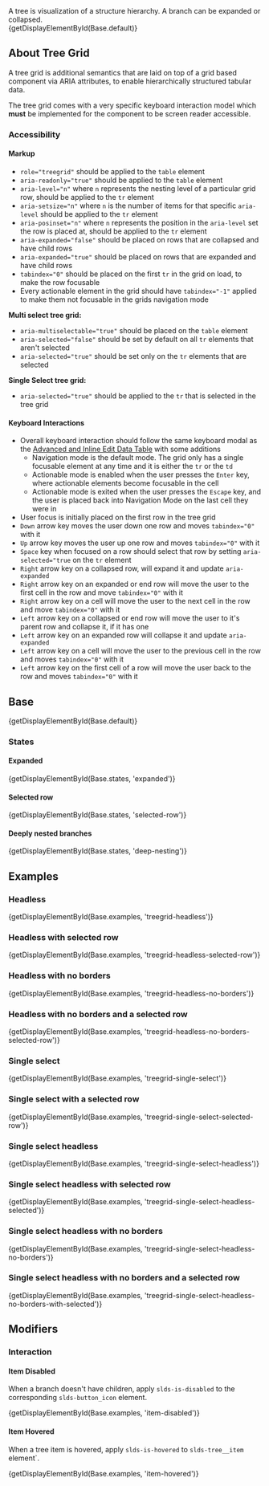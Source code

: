 
<div className="doc lead">
  A tree is visualization of a structure hierarchy. A branch can be expanded or collapsed.
</div>

<CodeView exampleOnly demoStyles="overflow: hidden;">
  {getDisplayElementById(Base.default)}
</CodeView>

## About Tree Grid
A tree grid is additional semantics that are laid on top of a grid based component via ARIA attributes, to enable hierarchically structured tabular data.

The tree grid comes with a very specific keyboard interaction model which **must** be implemented for the component to be screen reader accessible.

### Accessibility

#### Markup

  - `role="treegrid"` should be applied to the `table` element
  - `aria-readonly="true"` should be applied to the `table` element
  - `aria-level="n"` where `n` represents the nesting level of a particular grid row, should be applied to the `tr` element
  - `aria-setsize="n"` where `n` is the number of items for that specific `aria-level` should be applied to the `tr` element
  - `aria-posinset="n"` where `n` represents the position in the `aria-level` set the row is placed at, should be applied to the `tr` element
  - `aria-expanded="false"` should be placed on rows that are collapsed and have child rows
  - `aria-expanded="true"` should be placed on rows that are expanded and have child rows
  - `tabindex="0"` should be placed on the first `tr` in the grid on load, to make the row focusable
  - Every actionable element in the grid should have `tabindex="-1"` applied to make them not focusable in the grids navigation mode

**Multi select tree grid:**

  - `aria-multiselectable="true"` should be placed on the `table` element
  - `aria-selected="false"` should be set by default on all `tr` elements that aren't selected
  - `aria-selected="true"` should be set only on the `tr` elements that are selected

**Single Select tree grid:**

  - `aria-selected="true"` should be applied to the `tr` that is selected in the tree grid

#### Keyboard Interactions

  - Overall keyboard interaction should follow the same keyboard modal as the [Advanced and Inline Edit Data Table](/components/data-tables) with some additions
    - Navigation mode is the default mode. The grid only has a single focusable element at any time and it is either the `tr` or the `td`
    - Actionable mode is enabled when the user presses the `Enter` key, where actionable elements become focusable in the cell
    - Actionable mode is exited when the user presses the `Escape` key, and the user is placed back into Navigation Mode on the last cell they were in
  - User focus is initially placed on the first row in the tree grid
  - `Down` arrow key moves the user down one row and moves `tabindex="0"` with it
  - `Up` arrow key moves the user up one row and moves `tabindex="0"` with it
  - `Space` key when focused on a row should select that row by setting `aria-selected="true` on the `tr` element
  - `Right` arrow key on a collapsed row, will expand it and update `aria-expanded`
  - `Right` arrow key on an expanded or end row will move the user to the first cell in the row and move `tabindex="0"` with it
  - `Right` arrow key on a cell will move the user to the next cell in the row and move `tabindex="0"` with it
  - `Left` arrow key on a collapsed or end row will move the user to it's parent row and collapse it, if it has one
  - `Left` arrow key on an expanded row will collapse it and update `aria-expanded`
  - `Left` arrow key on a cell will move the user to the previous cell in the row and moves `tabindex="0"` with it
  - `Left` arrow key on the first cell of a row will move the user back to the row  and moves `tabindex="0"` with it


## Base

<CodeView demoStyles="overflow: hidden;">
  {getDisplayElementById(Base.default)}
</CodeView>

### States

#### Expanded

<CodeView demoStyles="overflow: hidden;">
  {getDisplayElementById(Base.states, 'expanded')}
</CodeView>

#### Selected row

<CodeView demoStyles="overflow: hidden;">
  {getDisplayElementById(Base.states, 'selected-row')}
</CodeView>

#### Deeply nested branches

<CodeView demoStyles="overflow: hidden;">
  {getDisplayElementById(Base.states, 'deep-nesting')}
</CodeView>

## Examples

### Headless

<CodeView demoStyles="overflow: hidden;">
  {getDisplayElementById(Base.examples, 'treegrid-headless')}
</CodeView>

### Headless with selected row

<CodeView demoStyles="overflow: hidden;">
  {getDisplayElementById(Base.examples, 'treegrid-headless-selected-row')}
</CodeView>

### Headless with no borders

<CodeView demoStyles="overflow: hidden;">
  {getDisplayElementById(Base.examples, 'treegrid-headless-no-borders')}
</CodeView>

### Headless with no borders and a selected row

<CodeView demoStyles="overflow: hidden;">
  {getDisplayElementById(Base.examples, 'treegrid-headless-no-borders-selected-row')}
</CodeView>

### Single select

<CodeView demoStyles="overflow: hidden;">
  {getDisplayElementById(Base.examples, 'treegrid-single-select')}
</CodeView>

### Single select with a selected row

<CodeView demoStyles="overflow: hidden;">
  {getDisplayElementById(Base.examples, 'treegrid-single-select-selected-row')}
</CodeView>

### Single select headless

<CodeView demoStyles="overflow: hidden;">
  {getDisplayElementById(Base.examples, 'treegrid-single-select-headless')}
</CodeView>

### Single select headless with selected row

<CodeView demoStyles="overflow: hidden;">
  {getDisplayElementById(Base.examples, 'treegrid-single-select-headless-selected')}
</CodeView>

### Single select headless with no borders

<CodeView demoStyles="overflow: hidden;">
  {getDisplayElementById(Base.examples, 'treegrid-single-select-headless-no-borders')}
</CodeView>

### Single select headless with no borders and a selected row

<CodeView demoStyles="overflow: hidden;">
  {getDisplayElementById(Base.examples, 'treegrid-single-select-headless-no-borders-with-selected')}
</CodeView>

## Modifiers
### Interaction

#### Item Disabled

When a branch doesn't have children, apply `slds-is-disabled` to the corresponding `slds-button_icon` element.

<CodeView demoStyles="overflow: hidden;">
  {getDisplayElementById(Base.examples, 'item-disabled')}
</CodeView>

#### Item Hovered

When a tree item is hovered, apply `slds-is-hovered` to `slds-tree__item` element`.

<CodeView demoStyles="overflow: hidden;">
  {getDisplayElementById(Base.examples, 'item-hovered')}
</CodeView>
